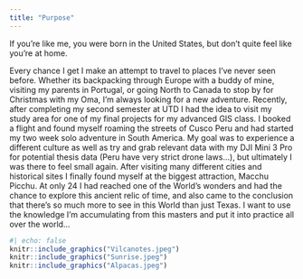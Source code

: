 ```yaml
---
title: "Purpose"
---
```


If you're like me, you were born in the United States, but don't quite feel like you're at home.

Every chance I get I make an attempt to travel to places I've never seen before. Whether its backpacking through Europe with a buddy of mine, visiting my parents in Portugal, or going North to Canada to stop by for Christmas with my Oma, I'm always looking for a new adventure. Recently, after completing my second semester at UTD I had the idea to visit my study area for one of my final projects for my advanced GIS class. I booked a flight and found myself roaming the streets of Cusco Peru and had started my two week solo adventure in South America. My goal was to experience a different culture as well as try and grab relevant data with my DJI Mini 3 Pro for potential thesis data (Peru have very strict drone laws...), but ultimately I was there to feel small again. After visiting many different cities and historical sites I finally found myself at the biggest attraction, Macchu Picchu. At only 24 I had reached one of the World's wonders and had the chance to explore this ancient relic of time, and also came to the conclusion that there's so much more to see in this World than just Texas. I want to use the knowledge I'm accumulating from this masters and put it into practice all over the world...

```r
#| echo: false
knitr::include_graphics("Vilcanotes.jpeg")
knitr::include_graphics("Sunrise.jpeg")
knitr::include_graphics("Alpacas.jpeg")
```
